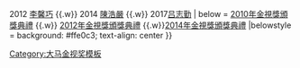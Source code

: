 {{Navbox
| name = 大马金视奖最佳新晋演员
| titlestyle = background：Light Blue
| title = {{MAS}} [[大马NTV7金视奖]] - [[金視獎獎項列表#最佳新晋演员|最佳新晋演员]]
| groupstyle = background：#dcb28c
| group1 = 2010年代
| list1 = 2010 [[罗亿诗]] {{.w}} 2012 [[李馨巧]] {{.w}} 2014 [[陳浩嚴]] {{.w}} 2017[[吕志勤]]
| below = [[2010年金視獎頒獎典禮]] {{.w}} [[2012年金視獎頒獎典禮]] {{.w}}[[2014年金視獎頒獎典禮]]
|belowstyle = background: #ffe0c3; text-align: center
}}<noinclude>
{{collapsible option}}
[[Category:大马金视奖模板]]
</noinclude>